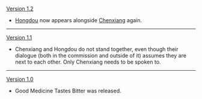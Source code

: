 {{Change History/Header}}
[[Version 1.2]]
*[[Hongdou]] now appears alongside [[Chenxiang]] again.
----
[[Version 1.1]]
*Chenxiang and Hongdou do not stand together, even though their dialogue (both in the commission and outside of it) assumes they are next to each other. Only Chenxiang needs to be spoken to.
----
[[Version 1.0]]
*Good Medicine Tastes Bitter was released.